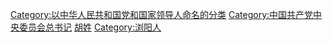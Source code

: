 {{Catmore}}

[[Category:以中华人民共和国党和国家领导人命名的分类|Category:以中华人民共和国党和国家领导人命名的分类]]
[[Category:中国共产党中央委员会总书记|Category:中国共产党中央委员会总书记]]
[[Category:胡姓|]]
[[Category:浏阳人|Category:浏阳人]]